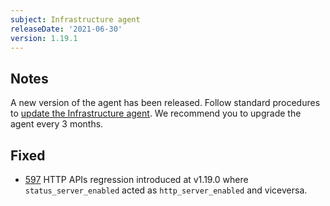 ```yaml
---
subject: Infrastructure agent
releaseDate: '2021-06-30'
version: 1.19.1
---
```


## Notes
A new version of the agent has been released. Follow standard procedures to [update the Infrastructure agent](/docs/infrastructure/install-configure-manage-infrastructure/update-or-uninstall/update-infrastructure-agent).
We recommend you to upgrade the agent every 3 months.

## Fixed

- [597](https://github.com/newrelic/infrastructure-agent/pull/597) HTTP APIs regression introduced at v1.19.0 where `status_server_enabled` acted as `http_server_enabled` and viceversa.

